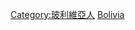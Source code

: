 {{Commons cat|People of Bolivia by occupation}}

[[Category:玻利維亞人|Category:玻利維亞人]]
[[Category:各職業諸國人物|Bolivia]]